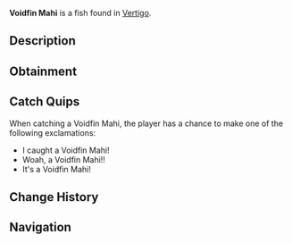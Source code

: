 {{FishInfobox
|image          = Voidfin Mahi.png
|rarity         = Rare
|sea            = First Sea
|location       = [[Vertigo]]
|sublocation    = 
|sources        = Fishing Rod
|radar_location = 
|xp             = 400
|weather        = Clear, Windy
|time           = 
|season         = Spring
|bait           = Truffle Worm
|base_weight    = 15.5
|base_value     = 450
|weight_range   = 8
|base_chance    = 10
|base_resil     = 10
}}
'''Voidfin Mahi''' is a {{Rarity|Rare}} fish found in [[Vertigo]].

== Description ==
{{Description|The Voidfin Mahi are extremely fast and sensitive fish. They can sense a heartbeat from hundreds of miles, and are capable of swimming through some solid bio-matters, such as wood.|Bestiary Entry}}

== Obtainment ==
{{Description|Found in Vertigo.|Bestiary Hint}}
{{Fish Availability|
Vertigo/Vertigos Dip
|top_rods      = 
Leviathan's Fang Rod\89154.63\150692.47;
Krampus's Rod\81435.64\113536.42;
Magma Rod\79347.55\110625.23;
Free Spirit Rod\78770.5\140609.19;
Great Rod of Oscar\68693.77\90510.44;
Plastic Rod\68137.78\94996.73;
Trident Rod\67663.77\127640.87;
Training Rod\48927.7\118146.59;
Flimsy Rod\40687.42\103108.37;
Ethereal Prism Rod\64273.26\94485.41;
Astralhook Rod\64262.81\93325.59;
Seraphic Rod\60913.87\95171.42;
No-Life Rod\60652.92\103609.13;
Challenger's Rod\56708.39\89143.11;
Rod Of The Forgotten Fang\56649.29\86472.2;
Blazebringer Rod\51489.61\83193.82;
Rod Of The Exalted One\50470.73\75050.13;
Rod Of The Depths\50281.81\77334.52;
Zeus Rod\48444.43\78292.7;
Verdant Shear Rod\47483.01\78385.98;
Depthseeker Rod\43559.05\72438.12;
Avalanche Rod\39040.75\65116.94;
Volcanic Rod\37741.08\61810.03;
Steady Rod\13018.11\21560.27
|recommended   = Trident Rod
}}

== Catch Quips ==
When catching a Voidfin Mahi, the player has a chance to make one of the following exclamations:
* I caught a Voidfin Mahi!
* Woah, a Voidfin Mahi!!
* It's a Voidfin Mahi!

== Change History ==
{{Change History|{{subst:Current Version}}}}

== Navigation ==
{{Fish Navbox|Vertigo}}